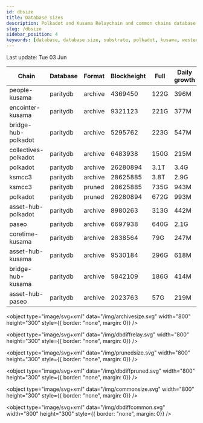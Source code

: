```yaml
---
id: dbsize
title: Database sizes
description: Polkadot and Kusama Relaychain and common chains database sizes
slug: /dbsize
sidebar_position: 4
keywords: [database, database size, substrate, polkadot, kusama, westend]
---
```



Last update: Tue 03 Jun

| Chain    | Database   | Format | Blockheight | Full         | Daily growth |
| ------------------------| ----------- | -------- | ------- | ---------- | ----- | 
| people-kusama | paritydb | archive | 4369450 | 122G | 396M |
| encointer-kusama | paritydb | archive | 9321123 | 221G | 377M |
| bridge-hub-polkadot | paritydb | archive | 5295762 | 223G | 547M |
| collectives-polkadot | paritydb | archive | 6483938 | 150G | 215M |
| polkadot | paritydb | archive | 26280894 | 3.1T | 3.4G |
| ksmcc3 | paritydb | archive | 28625885 | 3.8T | 2.9G |
| ksmcc3 | paritydb | pruned | 28625885 | 735G | 943M |
| polkadot | paritydb | pruned | 26280894 | 672G | 993M |
| asset-hub-polkadot | paritydb | archive | 8980263 | 313G | 442M |
| paseo | paritydb | archive | 6697938 | 640G | 2.1G |
| coretime-kusama | paritydb | archive | 2838564 | 79G | 247M |
| asset-hub-kusama | paritydb | archive | 9530184 | 296G | 618M |
| bridge-hub-kusama | paritydb | archive | 5842109 | 186G | 414M |
| asset-hub-paseo | paritydb | archive | 2023763 | 57G | 219M |
<object type="image/svg+xml" data="/img/archivesize.svg" width="800" height="300" style={{ border: "none", margin: 0}} />

<object type="image/svg+xml" data="/img/dbdiffrelay.svg" width="800" height="300" style={{ border: "none", margin: 0}} />

<object type="image/svg+xml" data="/img/prunedsize.svg" width="800" height="300" style={{ border: "none", margin: 0}} />

<object type="image/svg+xml" data="/img/dbdiffpruned.svg" width="800" height="300" style={{ border: "none", margin: 0}} />

<object type="image/svg+xml" data="/img/commonsize.svg" width="800" height="300" style={{ border: "none", margin: 0}} />

<object type="image/svg+xml" data="/img/dbdiffcommon.svg" width="800" height="300" style={{ border: "none", margin: 0}} />

